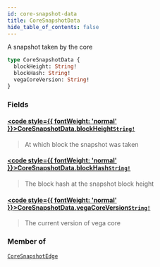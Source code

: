 ```yaml
---
id: core-snapshot-data
title: CoreSnapshotData
hide_table_of_contents: false
---
```








A snapshot taken by the core

```graphql
type CoreSnapshotData {
  blockHeight: String!
  blockHash: String!
  vegaCoreVersion: String!
}
```


### Fields

#### [<code style={{ fontWeight: 'normal' }}>CoreSnapshotData.<b>blockHeight</b></code>](#)<Bullet />[`String!`](/testnet/api/graphql/scalars/string) <Badge class="secondary" text="non-null"/> <Badge class="secondary" text="scalar"/>
> At which block the snapshot was taken
> 

#### [<code style={{ fontWeight: 'normal' }}>CoreSnapshotData.<b>blockHash</b></code>](#)<Bullet />[`String!`](/testnet/api/graphql/scalars/string) <Badge class="secondary" text="non-null"/> <Badge class="secondary" text="scalar"/>
> The block hash at the snapshot block height
> 

#### [<code style={{ fontWeight: 'normal' }}>CoreSnapshotData.<b>vegaCoreVersion</b></code>](#)<Bullet />[`String!`](/testnet/api/graphql/scalars/string) <Badge class="secondary" text="non-null"/> <Badge class="secondary" text="scalar"/>
> The current version of vega core
> 



### Member of

[`CoreSnapshotEdge`](/testnet/api/graphql/objects/core-snapshot-edge)  <Badge class="secondary" text="object"/>



